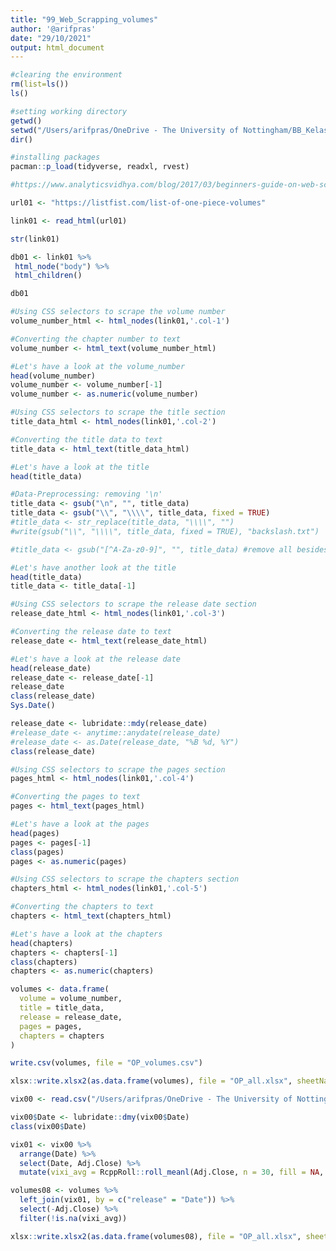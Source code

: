 ```yaml
---
title: "99_Web_Scrapping_volumes"
author: '@arifpras'
date: "29/10/2021"
output: html_document
---
```


```r
#clearing the environment
rm(list=ls())
ls()
```

```r
#setting working directory
getwd()
setwd("/Users/arifpras/OneDrive - The University of Nottingham/BB_KelasData")
dir()
```

```r
#installing packages
pacman::p_load(tidyverse, readxl, rvest)
```

```r
#https://www.analyticsvidhya.com/blog/2017/03/beginners-guide-on-web-scraping-in-r-using-rvest-with-hands-on-knowledge/
```

```r
url01 <- "https://listfist.com/list-of-one-piece-volumes"

link01 <- read_html(url01)

str(link01)
```

```r
db01 <- link01 %>% 
 html_node("body") %>% 
 html_children()

db01
```

```r
#Using CSS selectors to scrape the volume number
volume_number_html <- html_nodes(link01,'.col-1')

#Converting the chapter number to text
volume_number <- html_text(volume_number_html)

#Let's have a look at the volume_number
head(volume_number)
volume_number <- volume_number[-1]
volume_number <- as.numeric(volume_number)
```

```r
#Using CSS selectors to scrape the title section
title_data_html <- html_nodes(link01,'.col-2')

#Converting the title data to text
title_data <- html_text(title_data_html)

#Let's have a look at the title
head(title_data)

#Data-Preprocessing: removing '\n'
title_data <- gsub("\n", "", title_data)
title_data <- gsub("\\", "\\\\", title_data, fixed = TRUE)
#title_data <- str_replace(title_data, "\\\\", "")
#write(gsub("\\", "\\\\", title_data, fixed = TRUE), "backslash.txt")

#title_data <- gsub("[^A-Za-z0-9]", "", title_data) #remove all besides the alphabets & numbers

#Let's have another look at the title
head(title_data)
title_data <- title_data[-1]
```

```r
#Using CSS selectors to scrape the release date section
release_date_html <- html_nodes(link01,'.col-3')

#Converting the release date to text
release_date <- html_text(release_date_html)

#Let's have a look at the release date
head(release_date)
release_date <- release_date[-1]
release_date
class(release_date)
Sys.Date()

release_date <- lubridate::mdy(release_date)
#release_date <- anytime::anydate(release_date)
#release_date <- as.Date(release_date, "%B %d, %Y")
class(release_date)
```

```r
#Using CSS selectors to scrape the pages section
pages_html <- html_nodes(link01,'.col-4')

#Converting the pages to text
pages <- html_text(pages_html)

#Let's have a look at the pages
head(pages)
pages <- pages[-1]
class(pages)
pages <- as.numeric(pages)
```

```r
#Using CSS selectors to scrape the chapters section
chapters_html <- html_nodes(link01,'.col-5')

#Converting the chapters to text
chapters <- html_text(chapters_html)

#Let's have a look at the chapters
head(chapters)
chapters <- chapters[-1]
class(chapters)
chapters <- as.numeric(chapters)
```


```r
volumes <- data.frame(
  volume = volume_number,
  title = title_data,
  release = release_date,
  pages = pages,
  chapters = chapters
)

write.csv(volumes, file = "OP_volumes.csv")

xlsx::write.xlsx2(as.data.frame(volumes), file = "OP_all.xlsx", sheetName = "OP_volumes", append = TRUE, row.Names = FALSE)
```

```r
vix00 <- read.csv("/Users/arifpras/OneDrive - The University of Nottingham/BB_KelasData/vix_adjusted.csv")

vix00$Date <- lubridate::dmy(vix00$Date)
class(vix00$Date)

vix01 <- vix00 %>% 
  arrange(Date) %>% 
  select(Date, Adj.Close) %>% 
  mutate(vixi_avg = RcppRoll::roll_meanl(Adj.Close, n = 30, fill = NA, na.rm = TRUE))

volumes08 <- volumes %>%
  left_join(vix01, by = c("release" = "Date")) %>% 
  select(-Adj.Close) %>% 
  filter(!is.na(vixi_avg))

xlsx::write.xlsx2(as.data.frame(volumes08), file = "OP_all.xlsx", sheetName = "OP_volumes2008", append = TRUE, row.Names = FALSE)
```

